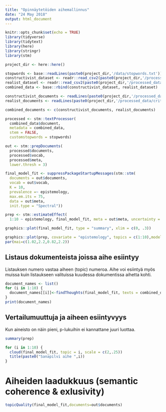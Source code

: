 ```yaml
---
title: "Opinnäytetöiden aihemallinnus"
date: "24 May 2018"
output: html_document
---
```


```r
knitr::opts_chunk$set(echo = TRUE)
library(tidyverse)
library(tidytext)
library(here)
library(stringr)
library(stm)

```

```r
project_dir <- here::here()

stopwords <- base::readLines(paste0(project_dir,'/data/stopwords.txt'))
constructivist_dataset <- readr::read_csv2(paste0(project_dir,'/processed_data/constructivist-dataset.csv'))
realist_dataset <- readr::read_csv2(paste0(project_dir,'/processed_data/critical-realist-dataset.csv'))
combined_data <- base::rbind(constructivist_dataset, realist_dataset)

constructivist_documents <- readLines(paste0(project_dir,'/processed_data/constructivist-documents.txt'))
realist_documents <- readLines(paste0(project_dir,'/processed_data/critical-realist-documents.txt'))

combined_documents <- c(constructivist_documents, realist_documents)

processed <- stm::textProcessor(
  combined_data$document,
  metadata = combined_data,
  stem = FALSE,
  customstopwords = stopwords)

out <- stm::prepDocuments(
  processed$documents,
  processed$vocab,
  processed$meta,
  lower.thresh = 3)

```

```r
final_model_fit <- suppressPackageStartupMessages(stm::stm(
  documents = out$documents,
  vocab = out$vocab,
  K = 10,
  prevalence =~ epistemology,
  max.em.its = 75,
  data = out$meta,
  init.type = "Spectral"))
```



```r
prep <- stm::estimateEffect(
  1:10 ~ epistemology, final_model_fit, meta = out$meta, uncertainty = "Global")
```

```r
graphics::plot(final_model_fit, type = "summary", xlim = c(0, .3))
```

```r
graphics::plot(prep, covariate = "epistemology", topics = c(1:10),model = final_model_fit, method = "difference", cov.value1 = "critical-realism",cov.value2 = "constructivist",xlim = c(-0.7,0.7))
par(mai=c(1.02,2.2,0.82,2.2))
```

## Listaus dokumenteista joissa aihe esiintyy

Listauksen numero vastaa aiheen (topic) numeroa. Aihe voi esiintyä myös muissa kuin listaukseen valituissa kuudessa dokumentissa aihetta kohti.

```r
document_names <- list()
for (i in 1:10) {
  document_names[[i]]<-findThoughts(final_model_fit, texts = combined_documents,n = 6, topics = i)$docs[[1]]
}
print(document_names)
```

## Vertailumuuttuja ja aiheen esiintyvyys

Kun aineisto on näin pieni, p-lukuihin ei kannattane juuri luottaa.

```r
summary(prep)
```

```r
for (i in 1:10) {
  cloud(final_model_fit, topic = i, scale = c(2,.25))
  title(paste0("Sanapilvi aihe ",i))
}
```

# Aiheiden laadukkuus (semantic coherence & exlusivity)


```r
topicQuality(final_model_fit,documents=out$documents)
```

